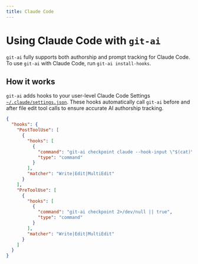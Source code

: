```yaml
---
title: Claude Code
---
```


# Using Claude Code with `git-ai`

`git-ai` fully supports both authorship and prompt tracking for Claude Code. To use `git-ai` with Claude Code, run `git-ai install-hooks`.

## How it works

`git-ai` adds hooks to your user-level Claude Code Settings [`~/.claude/settings.json`](https://docs.anthropic.com/en/docs/claude-code/hooks). These hooks automatically call `git-ai` before and after file edit tool calls to ensure accurate AI authorship tracking.

```json
{
  "hooks": {
    "PostToolUse": [
      {
        "hooks": [
          {
            "command": "git-ai checkpoint claude --hook-input \"$(cat)\" 2>/dev/null || true",
            "type": "command"
          }
        ],
        "matcher": "Write|Edit|MultiEdit"
      }
    ],
    "PreToolUse": [
      {
        "hooks": [
          {
            "command": "git-ai checkpoint 2>/dev/null || true",
            "type": "command"
          }
        ],
        "matcher": "Write|Edit|MultiEdit"
      }
    ]
  }
}
```
